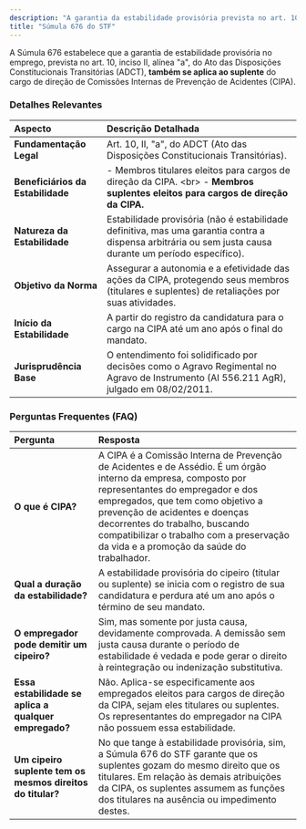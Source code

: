 ```yaml
---
description: "A garantia da estabilidade provisória prevista no art. 10, II, "a", do Ato das Disposições Constitucionais Transitórias, também se aplica ao suplente do cargo de direção de comissões internas de prevenção de acidentes (CIPA)."
title: "Súmula 676 do STF"
---
```


A Súmula 676 estabelece que a garantia de estabilidade provisória no emprego, prevista no art. 10, inciso II, alínea "a", do Ato das Disposições Constitucionais Transitórias (ADCT), **também se aplica ao suplente** do cargo de direção de Comissões Internas de Prevenção de Acidentes (CIPA).

### **Detalhes Relevantes**

| **Aspecto**                       | **Descrição Detalhada**                                                                                                                                  |
| :-------------------------------- | :------------------------------------------------------------------------------------------------------------------------------------------------------- |
| **Fundamentação Legal**           | Art. 10, II, "a", do ADCT (Ato das Disposições Constitucionais Transitórias).                                                                            |
| **Beneficiários da Estabilidade** | - Membros titulares eleitos para cargos de direção da CIPA. \<br\> - **Membros suplentes eleitos para cargos de direção da CIPA.**                       |
| **Natureza da Estabilidade**      | Estabilidade provisória (não é estabilidade definitiva, mas uma garantia contra a dispensa arbitrária ou sem justa causa durante um período específico). |
| **Objetivo da Norma**             | Assegurar a autonomia e a efetividade das ações da CIPA, protegendo seus membros (titulares e suplentes) de retaliações por suas atividades.             |
| **Início da Estabilidade**        | A partir do registro da candidatura para o cargo na CIPA até um ano após o final do mandato.                                                             |
| **Jurisprudência Base**           | O entendimento foi solidificado por decisões como o Agravo Regimental no Agravo de Instrumento (AI 556.211 AgR), julgado em 08/02/2011.                  |

### **Perguntas Frequentes (FAQ)**

| **Pergunta**                                               | **Resposta**                                                                                                                                                                                                                                                                                                                                        |
| :--------------------------------------------------------- | :-------------------------------------------------------------------------------------------------------------------------------------------------------------------------------------------------------------------------------------------------------------------------------------------------------------------------------------------------- |
| **O que é CIPA?**                                          | A CIPA é a Comissão Interna de Prevenção de Acidentes e de Assédio. É um órgão interno da empresa, composto por representantes do empregador e dos empregados, que tem como objetivo a prevenção de acidentes e doenças decorrentes do trabalho, buscando compatibilizar o trabalho com a preservação da vida e a promoção da saúde do trabalhador. |
| **Qual a duração da estabilidade?**                        | A estabilidade provisória do cipeiro (titular ou suplente) se inicia com o registro de sua candidatura e perdura até um ano após o término de seu mandato.                                                                                                                                                                                          |
| **O empregador pode demitir um cipeiro?**                  | Sim, mas somente por justa causa, devidamente comprovada. A demissão sem justa causa durante o período de estabilidade é vedada e pode gerar o direito à reintegração ou indenização substitutiva.                                                                                                                                                  |
| **Essa estabilidade se aplica a qualquer empregado?**      | Não. Aplica-se especificamente aos empregados eleitos para cargos de direção da CIPA, sejam eles titulares ou suplentes. Os representantes do empregador na CIPA não possuem essa estabilidade.                                                                                                                                                     |
| **Um cipeiro suplente tem os mesmos direitos do titular?** | No que tange à estabilidade provisória, sim, a Súmula 676 do STF garante que os suplentes gozam do mesmo direito que os titulares. Em relação às demais atribuições da CIPA, os suplentes assumem as funções dos titulares na ausência ou impedimento destes.                                                                                       |
